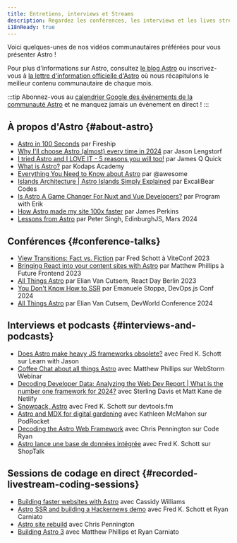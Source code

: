 ```yaml
---
title: Entretiens, interviews et Streams
description: Regardez les conférences, les interviews et les lives streams sur Astro!
i18nReady: true
---
```


Voici quelques-unes de nos vidéos communautaires préférées pour vous présenter Astro !  

Pour plus d'informations sur Astro, consultez [le blog Astro](https://astro.build/blog/) ou inscrivez-vous à [la lettre d'information officielle d'Astro](https://astro.build/newsletter/signup) où nous récapitulons le meilleur contenu communautaire de chaque mois.

:::tip
Abonnez-vous au [calendrier Google des événements de la communauté Astro](https://calendar.google.com/calendar/embed?src=c_g6re3u5gkl0mug3ktn1dibqhfk%40group.calendar.google.com) et ne manquez jamais un événement en direct !
:::

## À propos d'Astro \{#about-astro\}

- [Astro in 100 Seconds](https://www.youtube.com/watch?v=dsTXcSeAZq8) par Fireship
- [Why I'll choose Astro (almost) every time in 2024](https://www.youtube.com/watch?v=kssIEqSJeMI) par Jason Lengstorf
- [I tried Astro and I LOVE IT - 5 reasons you will too!](https://www.youtube.com/watch?v=wND4lSml31A) par James Q Quick
- [What is Astro?](https://www.youtube.com/watch?v=oQDErNNzdwU) par Kodaps Academy
- [Everything You Need to Know about Astro](https://www.youtube.com/watch?v=rRxuVOutmFQ) par @awesome
- [Islands Architecture | Astro Islands Simply Explained](https://www.youtube.com/watch?v=kwqlP6Pe0SI) par ExcaliBear Codes
- [Is Astro A Game Changer For Nuxt and Vue Developers?](https://www.youtube.com/watch?v=Sq7eKxPqfSo) par Program with Erik
- [How Astro made my site 100x faster](https://www.youtube.com/watch?v=cOxA3kMYtkM) par James Perkins
- [Lessons from Astro](https://www.youtube.com/watch?v=G6S2RsDo1fI) par Peter Singh, EdinburghJS, Mars 2024

## Conférences \{#conference-talks\}

- [View Transitions: Fact vs. Fiction](https://www.youtube.com/watch?v=iT-3amHK7tA&list=PLqGQbXn_GDmkOsHI7-Wrbv1GgAA4tJZhg&index=29)  par Fred Schott à ViteConf 2023
- [Bringing React into your content sites with Astro](https://www.youtube.com/watch?v=Fouws8iKPKQ) par Matthew Phillips à Future Frontend 2023
- [All Things Astro](https://www.youtube.com/watch?v=WKXHFIulZ9g) par Elian Van Cutsem, React Day Berlin 2023
- [You Don't Know How to SSR](https://portal.gitnation.org/contents/you-dont-know-how-to-ssr) par Emanuele Stoppa, DevOps.js Conf 2024
- [All Things Astro](https://www.youtube.com/watch?v=sALS6QrX9uA) par Elian Van Cutsem, DevWorld Conference 2024

## Interviews et podcasts \{#interviews-and-podcasts\}

- [Does Astro make heavy JS frameworks obsolete?](https://www.youtube.com/watch?v=4Ohi9G-RCcE) avec Fred K. Schott sur Learn with Jason
- [Coffee Chat about all things Astro](https://www.youtube.com/watch?v=3eyedOP83fw) avec Matthew Phillips sur WebStorm Webinar
- [Decoding Developer Data: Analyzing the Web Dev Report | What is the number one framework for 2024?](https://youtu.be/2vqIHyz6iKs?si=vLcyzm07teC6v7u5&t=1679) avec Sterling Davis et Matt Kane de Netlify
- [Snowpack, Astro](https://www.devtools.fm/episode/14) avec Fred K. Schott sur devtools.fm
- [Astro and MDX for digital gardening](https://podrocket.logrocket.com/astro-mdx-kathleen-mcmahon) avec Kathleen McMahon sur PodRocket
- [Decoding the Astro Web Framework](https://www.youtube.com/watch?v=4PKT8x78yOQ) avec Chris Pennington sur Code Ryan
- [Astro lance une base de données intégrée](https://shoptalkshow.com/607/) avec Fred K. Schott sur ShopTalk

## Sessions de codage en direct \{#recorded-livestream-coding-sessions\}

- [Building faster websites with Astro](https://www.youtube.com/watch?v=0eka27P4Pr4) avec Cassidy Williams
- [Astro SSR and building a Hackernews demo](https://www.youtube.com/watch?v=2ZEMb_H-LYE) avec Fred K. Schott et Ryan Carniato
- [Astro site rebuild](https://www.youtube.com/watch?v=VDGEpachpwc) avec Chris Pennington
- [Building Astro 3](https://www.youtube.com/watch?v=2zhYwg_nBqQ) avec Matthew Phillips et Ryan Carniato
